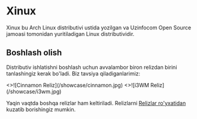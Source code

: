 # Xinux

Xinux bu Arch Linux distributivi ustida yozilgan va Uzinfocom Open Source jamoasi tomonidan yuritiladigan Linux distributividir.

## Boshlash olish


Distributiv ishlatishni boshlash uchun avvalambor biron relizdan birini tanlashingiz kerak bo'ladi. Biz tavsiya qiladiganlarimiz:

<Cards num={2}>
  <Card
    image
    arrow
    title="Cinnamon Reliz"
    href="http://mirror.dc.uz/xinux/iso/alpha"
  >
    <>![Cinnamon Reliz](/showcase/cinnamon.jpg)</>
  </Card>
  <Card
    image
    arrow
    title="i3WM Reliz"
    href="http://mirror.dc.uz/xinux/iso/beta"
  >
    <>![i3WM Reliz](/showcase/i3wm.jpg)</>
  </Card>
</Cards>

Yaqin vaqtda boshqa relizlar ham keltiriladi. Relizlarni [Relizlar ro'yxatidan](/download) kuzatib borishingiz mumkin.
